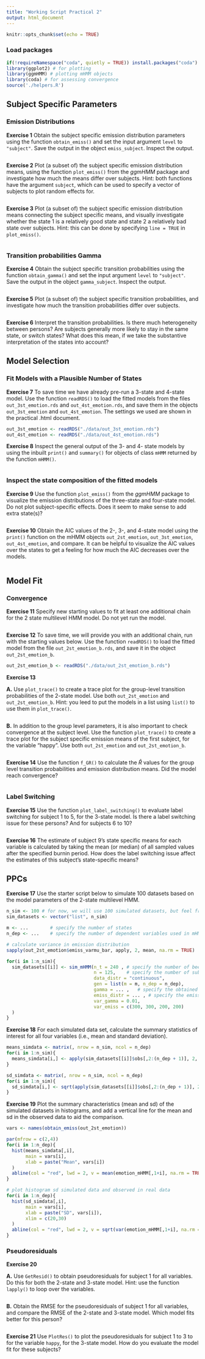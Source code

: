```yaml
---
title: "Working Script Practical 2"
output: html_document
---
```


```r
knitr::opts_chunk$set(echo = TRUE)
```

### Load packages
```r
if(!requireNamespace("coda", quietly = TRUE)) install.packages("coda")
library(ggplot2) # for plotting
library(ggmHMM) # plotting mHMM objects
library(coda) # for assessing convergence
source('./helpers.R')
```

## Subject Specific Parameters

### Emission Distributions

**Exercise 1**
Obtain the subject specific emission distribution parameters using the function `obtain_emiss()` and set the input argument `level` to `"subject"`. Save the output in the object `emiss_subject`. Inspect the output. 

```r

```

**Exercise 2**
Plot (a subset of) the subject specific emission distribution means, using the function `plot_emiss()` from the *ggmHMM* package and investigate how much the means differ over subjects. Hint: both functions have the argument `subject`, which can be used to specify a vector of subjects to plot random effects for.

```r

```

**Exercise 3**
Plot (a subset of) the subject specific emission distribution means connecting the subject specific means, and visually investigate whether the state 1 is a relatively good state and state 2 a relatively bad state over subjects. Hint: this can be done by specifying `line = TRUE` in `plot_emiss()`.

```r

```

### Transition probabilities Gamma

**Exercise 4**
Obtain the subject specific transition probabilities using the function `obtain_gamma()` and set the input argument `level` to `"subject"`. Save the output in the object `gamma_subject`. Inspect the output. 

```r

```

**Exercise 5**
Plot (a subset of) the subject specific transition probabilities, and investigate how much the transition probabilities differ over subjects.

```r

```

**Exercise 6**
Interpret the transition probabilities. Is there much heterogeneity between persons? Are subjects generally more likely to stay in the same state, or switch states? What does this mean, if we take the substantive interpretation of the states into account?

## Model Selection

### Fit Models with a Plausible Number of States

**Exercise 7**
To save time we have already pre-run a 3-state and 4-state model. Use the function `readRDS()` to load the fitted models from the files `out_3st_emotion.rds` and `out_4st_emotion.rds`, and save them in the objects `out_3st_emotion` and `out_4st_emotion`. The settings we used are shown in the practical .html document.

```r
out_3st_emotion <- readRDS("./data/out_3st_emotion.rds")
out_4st_emotion <- readRDS("./data/out_4st_emotion.rds")
```

**Exercise 8**
Inspect the general output of the 3- and 4- state models by using the inbuilt `print()` and `summary()` for objects of class `mHMM` returned by the function `mHMM()`.

```r

```

### Inspect the state composition of the fitted models

**Exercise 9**
Use the function `plot_emiss()` from the *ggmHMM* package to visualize the emission distributions of the three-state and four-state model. Do not plot subject-specific effects. Does it seem to make sense to add extra state(s)?

```r

```

**Exercise 10**
Obtain the AIC values of the 2-, 3-, and 4-state model using the `print()` function on the mHMM objects `out_2st_emotion`, `out_3st_emotion`, `out_4st_emotion`, and compare. It can be helpful to visualize the AIC values over the states to get a feeling for how much the AIC decreases over the models. 

```r

```

## Model Fit
### Convergence

**Exercise 11**
Specify new starting values to fit at least one additional chain for the 2 state multilevel HMM model. Do not yet run the model.

```r

```

**Exercise 12**
To save time, we will provide you with an additional chain, run with the starting values below. Use the function `readRDS()` to load the fitted model from the file `out_2st_emotion_b.rds`, and save it in the object `out_2st_emotion_b`.

```r
out_2st_emotion_b <- readRDS("./data/out_2st_emotion_b.rds")
```

**Exercise 13**

**A.** Use `plot_trace()` to create a trace plot for the group-level transition probabilities of the 2-state model. Use both `out_2st_emotion` and `out_2st_emotion_b`. Hint: you leed to put the models in a list using `list()` to use them in `plot_trace()`.
```r

```

**B.** In addition to the group level parameters, it is also important to check convergence at the subject level. Use the function `plot_trace()` to create a trace plot for the subject specific emission means of the first subject, for the variable "happy". Use both `out_2st_emotion` and `out_2st_emotion_b`.

```r

```

**Exercise 14**
Use the function `f_GR()` to calculate the $\hat{R}$ values for the group level transition probabilities and emission distribution means. Did the model reach convergence?

```r

```

### Label Switching

**Exercise 15**
Use the function `plot_label_switching()` to evaluate label switching for subject 1 to 5, for the 3-state model. Is there a label switching issue for these persons? And for subjects 6 to 10?

```r

```

**Exercise 16**
The estimate of subject 9's state specific means for each variable is calculated by taking the mean (or median) of all sampled values after the specified burnin period. How does the label switching issue affect the estimates of this subject's state-specific means?

## PPCs

**Exercise 17**
Use the starter script below to simulate 100 datasets based on the model parameters of the 2-state multilevel HMM. 

```r
n_sim <- 100 # for now, we will use 100 simulated datasets, but feel free to change. 
sim_datasets <- vector("list", n_sim)

m <- ...        # specify the number of states 
n_dep <- ...    # specify the number of dependent variables used in mHMM()

# calculate variance in emission distribution
sapply(out_2st_emotion$emiss_varmu_bar, apply, 2, mean, na.rm = TRUE)

for(i in 1:n_sim){
  sim_datasets[[i]] <- sim_mHMM(n_t = 240 , # specify the number of beeps per subject
                                n = 125,    # specify the number of subjects  
                                data_distr = "continuous",
                                gen = list(m = m, n_dep = n_dep),
                                gamma = ... ,   # specify the obtained transition prob matrix 
                                emiss_distr = ... , # specify the emission distribution, see help file
                                var_gamma = 0.01,
                                var_emiss = c(300, 300, 200, 200)
  )
}
```

**Exercise 18**
For each simulated data set, calculate the summary statistics of interest for all four variables (i.e., mean and standard deviation).

```r
means_simdata <- matrix(, nrow = n_sim, ncol = n_dep)
for(i in 1:n_sim){
  means_simdata[i,] <- apply(sim_datasets[[i]]$obs[,2:(n_dep + 1)], 2, mean)
}

sd_simdata <- matrix(, nrow = n_sim, ncol = n_dep)
for(i in 1:n_sim){
  sd_simdata[i,] <- sqrt(apply(sim_datasets[[i]]$obs[,2:(n_dep + 1)], 2, var))
}
```

**Exercise 19**
Plot the summary characteristics (mean and sd) of the simulated datasets in histograms, and add a vertical line for the mean and sd in the observed data to aid the comparison. 

```r
vars <- names(obtain_emiss(out_2st_emotion))

par(mfrow = c(2,4))
for(i in 1:n_dep){
  hist(means_simdata[,i], 
       main = vars[i], 
       xlab = paste("Mean", vars[i]) 
  )
  abline(col = "red", lwd = 2, v = mean(emotion_mHMM[,1+i], na.rm = TRUE))
}

# plot histogram sd simulated data and observed in real data
for(i in 1:n_dep){
  hist(sd_simdata[,i], 
       main = vars[i], 
       xlab = paste("SD", vars[i]), 
       xlim = c(20,30)
  )
  abline(col = "red", lwd = 2, v = sqrt(var(emotion_mHMM[,1+i], na.rm = TRUE)))
}
```

### Pseudoresiduals

**Exercise 20**

**A.** Use `GetResid()` to obtain pseudoresiduals for subject 1 for all variables. Do this for both the 2-state and 3-state model. Hint: use the function `lapply()` to loop over the variables.
```r

```

**B.** Obtain the RMSE for the pseudoresiduals of subject 1 for all variables, and compare the RMSE of the 2-state and 3-state model. Which model fits better for this person? 
```r

```

**Exercise 21**
Use `PlotRes()` to plot the pseudoresiduals for subject 1 to 3 to for the variable `happy`, for the 3-state model. How do you evaluate the model fit for these subjects?

```r

```

